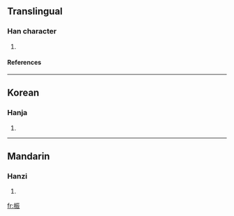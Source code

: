 ==Translingual==
===Han character===
{{Han char|rn=75|rad=木|as=07|sn=11|four=4193<sub>2</sub>|canj=木一一女 (DMMV)}}
# {{defn|Han|sort=木07}}
====References====
{{Han ref|kx=0526.240|dkj=14799|dj=0915.170|hdz=21212.010|uh=686D|ud=26733|bh=D5B4|bd=54708}}

----
==Korean==
===Hanja===
{{ko-hanja|hangeul=[[진]]|eumhun=|rv=jin|mr=chin|y=cin}}
# {{defn|Korean}}

----
==Mandarin==
===Hanzi===
{{cmn-hanzi|pin=[[zhēn]] (zhen1)|wg=chen<sup>1</sup>}}
# {{defn|Mandarin}}

[[fr:桭]]